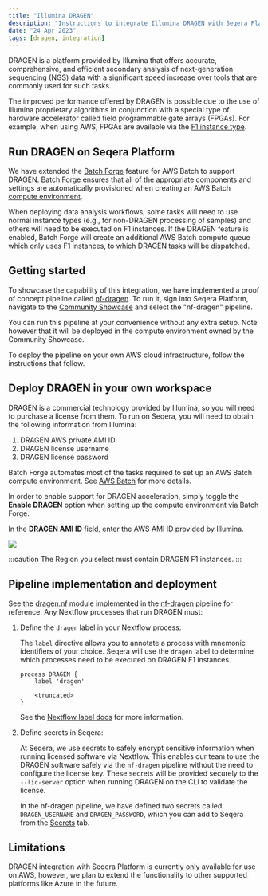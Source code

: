 ```yaml
---
title: "Illumina DRAGEN"
description: "Instructions to integrate Illumina DRAGEN with Seqera Platform."
date: "24 Apr 2023"
tags: [dragen, integration]
---
```


DRAGEN is a platform provided by Illumina that offers accurate, comprehensive, and efficient secondary analysis of next-generation sequencing (NGS) data with a significant speed increase over tools that are commonly used for such tasks.

The improved performance offered by DRAGEN is possible due to the use of Illumina proprietary algorithms in conjunction with a special type of hardware accelerator called field programmable gate arrays (FPGAs). For example, when using AWS, FPGAs are available via the [F1 instance type](https://aws.amazon.com/ec2/instance-types/f1/).

## Run DRAGEN on Seqera Platform

We have extended the [Batch Forge](../../compute-envs/aws-batch.mdx?h=forge#tower-forge) feature for AWS Batch to support DRAGEN. Batch Forge ensures that all of the appropriate components and settings are automatically provisioned when creating an AWS Batch [compute environment](../../compute-envs/aws-batch.mdx#tower-forge).

When deploying data analysis workflows, some tasks will need to use normal instance types (e.g., for non-DRAGEN processing of samples) and others will need to be executed on F1 instances. If the DRAGEN feature is enabled, Batch Forge will create an additional AWS Batch compute queue which only uses F1 instances, to which DRAGEN tasks will be dispatched.

## Getting started

To showcase the capability of this integration, we have implemented a proof of concept pipeline called [nf-dragen](https://github.com/seqeralabs/nf-dragen). To run it, sign into Seqera Platform, navigate to the [Community Showcase](https://tower.nf/orgs/community/workspaces/showcase/launchpad) and select the "nf-dragen" pipeline.

You can run this pipeline at your convenience without any extra setup. Note however that it will be deployed in the compute environment owned by the Community Showcase.

To deploy the pipeline on your own AWS cloud infrastructure, follow the instructions that follow.

## Deploy DRAGEN in your own workspace

DRAGEN is a commercial technology provided by Illumina, so you will need to purchase a license from them. To run on Seqera, you will need to obtain the following information from Illumina:

1. DRAGEN AWS private AMI ID
2. DRAGEN license username
3. DRAGEN license password

Batch Forge automates most of the tasks required to set up an AWS Batch compute environment. See [AWS Batch](../../compute-envs/aws-batch.mdx) for more details.

In order to enable support for DRAGEN acceleration, simply toggle the **Enable DRAGEN** option when setting up the compute environment via Batch Forge.

In the **DRAGEN AMI ID** field, enter the AWS AMI ID provided by Illumina.

![](./_images/dragen_ce_ami.png)

:::caution
The Region you select must contain DRAGEN F1 instances.
:::

## Pipeline implementation and deployment

See the [dragen.nf](https://github.com/seqeralabs/nf-dragen/blob/master/modules/local/dragen.nf) module implemented in the [nf-dragen](https://github.com/seqeralabs/nf-dragen) pipeline for reference. Any Nextflow processes that run DRAGEN must:

1. Define the `dragen` label in your Nextflow process:

   The `label` directive allows you to annotate a process with mnemonic identifiers of your choice. Seqera will use the `dragen` label to determine which processes need to be executed on DRAGEN F1 instances.

   ```
   process DRAGEN {
       label 'dragen'

       <truncated>
   }
   ```

   See the [Nextflow label docs](https://www.nextflow.io/docs/latest/process.html?highlight=label#label) for more information.

2. Define secrets in Seqera:

   At Seqera, we use secrets to safely encrypt sensitive information when running licensed software via Nextflow. This enables our team to use the DRAGEN software safely via the `nf-dragen` pipeline without the need to configure the license key. These secrets will be provided securely to the `--lic-server` option when running DRAGEN on the CLI to validate the license.

   In the nf-dragen pipeline, we have defined two secrets called `DRAGEN_USERNAME` and `DRAGEN_PASSWORD`, which you can add to Seqera from the [Secrets](../../secrets/overview.mdx) tab.

## Limitations

DRAGEN integration with Seqera Platform is currently only available for use on AWS, however, we plan to extend the functionality to other supported platforms like Azure in the future.
